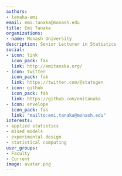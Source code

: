 ```yaml
---
authors:
- tanaka-emi
email: emi.tanaka@monash.edu
title: Emi Tanaka
organizations:
- name: Monash University
description: Senior Lecturer in Statistics
social:
- icon: link
  icon_pack: fas
  link: http://emitanaka.org/
- icon: twitter
  icon_pack: fab
  link: https://twitter.com/@statsgen
- icon: github
  icon_pack: fab
  link: https://github.com/emitanaka
- icon: envelope
  icon_pack: fas
  link: "mailto:emi.tanaka@monash.edu"
interests:
- applied statistics
- mixed models
- experimental design
- statistical computing
user_groups:
- Faculty
- Current
image: avatar.png
---
```

